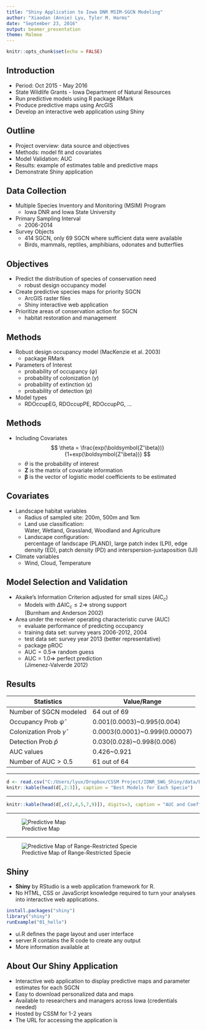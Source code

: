 ```yaml
---
title: "Shiny Application to Iowa DNR MSIM-SGCN Modeling"
author: "Xiaodan (Annie) Lyu, Tyler M. Harms"
date: "September 23, 2016"
output: beamer_presentation
theme: Malmoe
---
```


```r
knitr::opts_chunk$set(echo = FALSE)
```

## Introduction

- Period: Oct 2015 - May 2016
- State Wildlife Grants - Iowa Department of Natural Resources
- Run predictive models using R package RMark
- Produce predictive maps using ArcGIS
- Develop an interactive web application using Shiny 

## Outline

- Project overview: data source and objectives
- Methods: model fit and covariates
- Model Validation: AUC
- Results: example of estimates table and predictive maps
- Demonstrate Shiny application

## Data Collection

- Multiple Species Inventory and Monitoring (MSIM) Program  
    + Iowa DNR and Iowa State University
- Primary Sampling Interval  
    + 2006-2014    
- Survey Objects  
    + 414 SGCN, only 69 SGCN where sufficient data were available
    + Birds, mammals, reptiles, amphibians, odonates and butterflies

## Objectives

- Predict the distribution of species of conservation need  
    + robust design occupancy model
- Create predictive species maps for priority SGCN  
    + ArcGIS raster files
    + Shiny interactive web application
- Prioritize areas of conservation action for SGCN  
    + habitat restoration and management

## Methods

- Robust design occupancy model (MacKenzie et al. 2003)  
    + package RMark
- Parameters of Interest  
    + probability of occupancy ($\psi$)
    + probability of colonization ($\gamma$)
    + probability of extinction ($\epsilon$)
    + probability of detection ($p$)
- Model types
    + RDOccupEG, RDOccupPE, RDOccupPG, ...

## Methods

- Including Covariates
$$ \theta = \frac{exp(\boldsymbol{Z'\beta})}{1+exp(\boldsymbol{Z'\beta})} $$
    + $\theta$ is the probability of interest
    + $\mathbf{Z}$ is the matrix of covariate information
    + $\boldsymbol{\beta}$ is the vector of logistic model coefficients to be estimated
    
## Covariates    

- Landscape habitat variables
    + Radius of sampled site: 200m, 500m and 1km
    + Land use classification:   
      Water, Wetland, Grassland, Woodland and Agriculture
    + Landscape configuration:  
      percentage of landscape (PLAND), large patch index (LPI),
      edge density (ED), patch density (PD) and interspersion-juxtaposition (IJI)
- Climate variables
    + Wind, Cloud, Temperature

## Model Selection and Validation

- Akaike's Information Criterion adjusted for small sizes ($\text{AIC}_c$)  
    + Models with $\Delta \text{AIC}_c \leq 2 \Rightarrow$  strong support  
      (Burnham and Anderson 2002)
- Area under the receiver operating characteristic curve (AUC)  
    + evaluate performance of predicting occupancy
    + training data set: survey years 2006-2012, 2004
    + test data set: survey year 2013 (better representative)
    + package pROC
    + $\text{AUC} = 0.5 \Rightarrow$ random guess
    + $\text{AUC} = 1.0 \Rightarrow$ perfect prediction  
      (Jimenez-Valverde 2012)
  
## Results

| Statistics | Value/Range | 
| ------------ | -------- |
| Number of SGCN modeled | 64 out of 69 |
| Occupancy Prob $\hat\psi$ | 0.001(0.0003)~0.995(0.004) |
| Colonization Prob $\hat\gamma$ | 0.0003(0.0001)~0.999(0.00007) |
| Detection Prob $\hat p$ | 0.030(0.028)~0.998(0.006) |
| AUC values | 0.426~0.921 |
| Number of $\text{AUC} > 0.5$ | 61 out of 64 |

----

```r
d <- read.csv("C:/Users/lyux/Dropbox/CSSM Project/IDNR_SWG_Shiny/data/Bird_All_Woodland_Estimate.csv")
knitr::kable(head(d[,2:3]), caption = "Best Models for Each Specie")
```      

----

```r
knitr::kable(head(d[,c(2,4,5,7,9)]), digits=3, caption = "AUC and Coefficients Estimates under Best Model")
```

----

![Predictive Map](images/YBCUGam.png)

----

![Predictive Map of Range-Restricted Specie](images/RSHAPsi.png)

## Shiny

- **Shiny** by RStudio is a web application framework for R.  
- No HTML, CSS or JavaScript knowledge required to turn your analyses into interactive web applications.

```r
install.packages("shiny")
library("shiny")
runExample("01_hello")
```

- ui.R defines the page layout and user interface
- server.R contains the R code to create any output
- More information available at [\colorbox{yellow}{Shiny Webpage}](http://shiny.rstudio.com/)

## About Our Shiny Application

- Interactive web application to display predictive maps and parameter estimates for each SGCN
- Easy to download personalized data and maps
- Available to researchers and managers across Iowa (credentials needed)
- Hosted by CSSM for 1-2 years
- The URL for accessing the application is [\colorbox{yellow}{https://dnrswg.cssm.iastate.edu/}](https://dnrswg.cssm.iastate.edu/)

